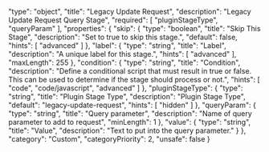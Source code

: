   "type": "object",
  "title": "Legacy Update Request",
  "description": "Legacy Update Request Query Stage",
  "required": [
    "pluginStageType",
    "queryParam"
  ],
  "properties": {
    "skip": {
      "type": "boolean",
      "title": "Skip This Stage",
      "description": "Set to true to skip this stage.",
      "default": false,
      "hints": [
        "advanced"
      ]
    },
    "label": {
      "type": "string",
      "title": "Label",
      "description": "A unique label for this stage.",
      "hints": [
        "advanced"
      ],
      "maxLength": 255
    },
    "condition": {
      "type": "string",
      "title": "Condition",
      "description": "Define a conditional script that must result in true or false. This can be used to determine if the stage should process or not.",
      "hints": [
        "code",
        "code/javascript",
        "advanced"
      ]
    },
    "pluginStageType": {
      "type": "string",
      "title": "Plugin Stage Type",
      "description": "Plugin Stage Type",
      "default": "legacy-update-request",
      "hints": [
        "hidden"
      ]
    },
    "queryParam": {
      "type": "string",
      "title": "Query parameter",
      "description": "Name of query parameter to add to request",
      "minLength": 1
    },
    "value": {
      "type": "string",
      "title": "Value",
      "description": "Text to put into the query parameter."
    }
  },
  "category": "Custom",
  "categoryPriority": 2,
  "unsafe": false
}
